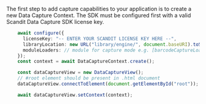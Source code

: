 The first step to add capture capabilities to your application is to create a new Data Capture Context. The SDK must be configured first with a valid Scandit Data Capture SDK license key.

```typescript
    await configure({
      licenseKey: "-- ENTER YOUR SCANDIT LICENSE KEY HERE --",
      libraryLocation: new URL("library/engine/", document.baseURI).toString(),
      moduleLoaders: // module for capture mode e.g. [barcodeCaptureLoader()],
    });
    const context = await DataCaptureContext.create();

    const dataCaptureView = new DataCaptureView();
    // #root element should be present in .html document
    dataCaptureView.connectToElement(document.getElementById("root"));

    await dataCaptureView.setContext(context);
```